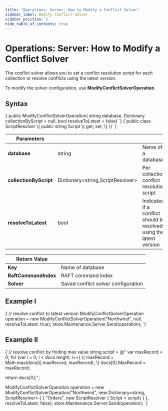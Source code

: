 ---
title: "Operations: Server: How to Modify a Conflict Solver"
sidebar_label: Modify Conflict Solver
sidebar_position: 6
hide_table_of_contents: true
---




# Operations: Server: How to Modify a Conflict Solver
<LanguageSwitcher supportedLanguages={supportedLanguages} />
<LanguageContent language="csharp">


The conflict solver allows you to set a conflict resolution script for each collection or resolve conflicts using the latest version. 

To modify the solver configuration, use **ModifyConflictSolverOperation**. 

## Syntax

<TabItem value="something" label="solver_1">
<CodeBlock language="csharp">
{`public ModifyConflictSolverOperation(
    string database, 
    Dictionary<string, ScriptResolver> collectionByScript = null, 
    bool resolveToLatest = false)
`}
</CodeBlock>
</TabItem>

<TabItem value="something" label="solver_2">
<CodeBlock language="csharp">
{`public class ScriptResolver
\{
    public string Script \{ get; set; \}
\}
`}
</CodeBlock>
</TabItem>

| Parameters | | |
| ------------- | ------------- | ----- |
| **database** | string | Name of a database |
| **collectionByScript** | Dictionary&lt;string,ScriptResolver&gt; | Per collection conflict resolution script |
| **resolveToLatest** | bool | Indicates if a conflict should be resolved using the latest version |


| Return Value | |
| ------------- | ----- |
| **Key** | Name of database |
| **RaftCommandIndex** | RAFT command index |
| **Solver** | Saved conflict solver configuration |

## Example I

<TabItem value="something" label="solver_3">
<CodeBlock language="csharp">
{`// resolve conflict to latest version
ModifyConflictSolverOperation operation = 
    new ModifyConflictSolverOperation("Northwind", null, resolveToLatest: true);
store.Maintenance.Server.Send(operation);
`}
</CodeBlock>
</TabItem>


## Example II

<TabItem value="something" label="solver_4">
<CodeBlock language="csharp">
{`// resolve conflict by finding max value 
string script = @"
var maxRecord = 0;
for (var i = 0; i < docs.length; i++) \{
    maxRecord = Math.max(docs[i].maxRecord, maxRecord);   
\}
docs[0].MaxRecord = maxRecord;

return docs[0];";

ModifyConflictSolverOperation operation = 
    new ModifyConflictSolverOperation("Northwind", new Dictionary<string, ScriptResolver>
    \{
        \{ "Orders", new ScriptResolver \{ Script = script\} \}
    \}, resolveToLatest: false);
store.Maintenance.Server.Send(operation);
`}
</CodeBlock>
</TabItem>

</LanguageContent>

<!---

-->